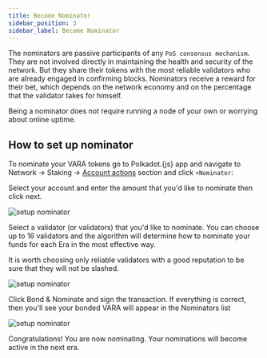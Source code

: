 ```yaml
---
title: Become Nominator
sidebar_position: 3
sidebar_label: Become Nominator
---
```



The nominators are passive participants of any `PoS consensus mechanism`. They are not involved directly in maintaining the health and security of the network. But they share their tokens with the most reliable validators who are already engaged in confirming blocks. Nominators receive a reward for their bet, which depends on the network economy and on the percentage that the validator takes for himself.

Being a nominator does not require running a node of your own or worrying about online uptime.

## How to set up nominator

To nominate your VARA tokens go to Polkadot.{js} app and navigate to Network → Staking → [Account actions](https://polkadot.js.org/apps/?rpc=wss%3A%2F%2Fvara.gear.rs#/staking/actions) section and click `+Nominator`:

Select your account and enter the amount that you'd like to nominate then click next.

![setup nominator](./img/nominator-1.png)

Select a validator (or validators) that you'd like to nominate. You can choose up to 16 validators and the algorithm will determine how to nominate your funds for each Era in the most effective way.

It is worth choosing only reliable validators with a good reputation to be sure that they will not be slashed.

![setup nominator](./img/nominator-2.png)

Click Bond & Nominate and sign the transaction. If everything is correct, then you'll see your bonded VARA will appear in the Nominators list

![setup nominator](./img/nominator-3.png)

Congratulations! You are now nominating. Your nominations will become active in the next era.
